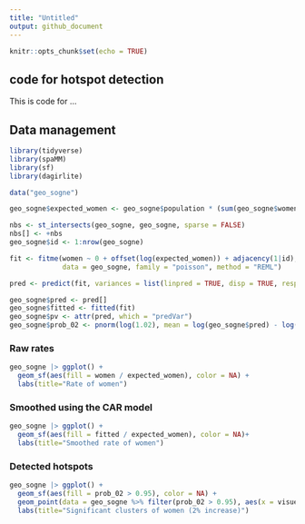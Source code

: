 ```yaml
---
title: "Untitled"
output: github_document
---
```


```r
knitr::opts_chunk$set(echo = TRUE)
```

## code for hotspot detection

This is code for ...

## Data management

```r
library(tidyverse)
library(spaMM)
library(sf)
library(dagirlite)

data("geo_sogne")

geo_sogne$expected_women <- geo_sogne$population * (sum(geo_sogne$women) / sum(geo_sogne$men) / 2)

nbs <- st_intersects(geo_sogne, geo_sogne, sparse = FALSE)
nbs[] <- +nbs
geo_sogne$id <- 1:nrow(geo_sogne)

fit <- fitme(women ~ 0 + offset(log(expected_women)) + adjacency(1|id), adjMatrix = nbs, 
             data = geo_sogne, family = "poisson", method = "REML")

pred <- predict(fit, variances = list(linpred = TRUE, disp = TRUE, respVar = TRUE))

geo_sogne$pred <- pred[]
geo_sogne$fitted <- fitted(fit)
geo_sogne$pv <- attr(pred, which = "predVar")
geo_sogne$prob_02 <- pnorm(log(1.02), mean = log(geo_sogne$pred) - log(geo_sogne$expected_women), sd = sqrt(geo_sogne$pv), lower.tail = FALSE)
```

### Raw rates 

```r
geo_sogne |> ggplot() + 
  geom_sf(aes(fill = women / expected_women), color = NA) +
  labs(title="Rate of women")
```

### Smoothed using the CAR model

```r
geo_sogne |> ggplot() + 
  geom_sf(aes(fill = fitted / expected_women), color = NA)+
  labs(title="Smoothed rate of women")
```

### Detected hotspots

```r
geo_sogne |> ggplot() + 
  geom_sf(aes(fill = prob_02 > 0.95), color = NA) + 
  geom_point(data = geo_sogne %>% filter(prob_02 > 0.95), aes(x = visueltcenter_x, y = visueltcenter_y), size = 7, shape = 21) +
  labs(title="Significant clusters of women (2% increase)")
```
